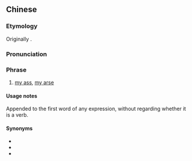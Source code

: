 {{also|你个头}}
==Chinese==
{{zh-forms|s=你个头|lit=your head}}

===Etymology===
Originally {{etyl|yue|cmn}}.

===Pronunciation===
{{zh-pron
|m=nǐgètóu,tl2=y
|c=nei5 go3 tau4
|c-t=nei1 goi1 heu3
|cat=ph
}}

===Phrase===
{{zh-phrase}}

# {{lb|zh|slang|mildly|rude}} [[my ass]], [[my arse]]
#: {{zh-x|「你 就 好 啦，乜嘢嘢 都 有 人 幫 你 安排 好！」「好 '''你個頭'''！ 乜嘢 都 係 我 自己 搞掂{dim6} 㗎！」|"There's always someone to help you get things done; you've [[have it good|got it so good]]!" "Good '''my ass'''! Everything was done by me!"|C-GZ}}
#: {{zh-x|「^我 剛剛 去 了……」「^去 了 '''你個頭'''！」|"I just went to..." "Went '''my ass'''!"}}

====Usage notes====
Appended to the first word of any expression, without regarding whether it is a verb.

====Synonyms====
* {{zh-l|你妹}}
* {{zh-l|你媽}}
* {{zh-l|個頭}}